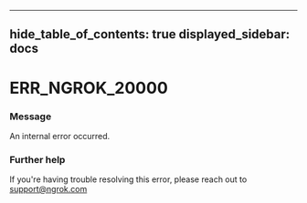 

---
hide_table_of_contents: true
displayed_sidebar: docs
---


# ERR_NGROK_20000

### Message
An internal error occurred.

<ErrorDetails error="err_ngrok_20000" />



### Further help
If you're having trouble resolving this error, please reach out to [support@ngrok.com](mailto:support@ngrok.com?subject=Help%20with%20ERR_NGROK_20000)

